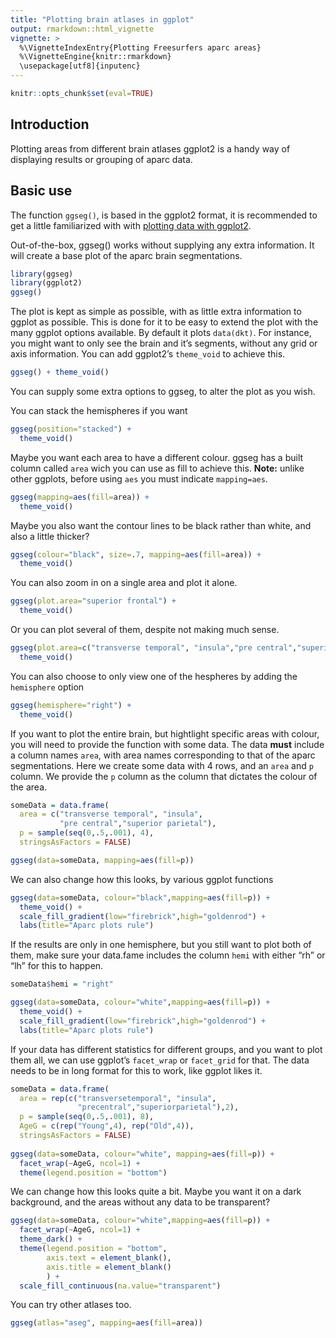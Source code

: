 ```yaml
---
title: "Plotting brain atlases in ggplot"
output: rmarkdown::html_vignette
vignette: >
  %\VignetteIndexEntry{Plotting Freesurfers aparc areas}
  %\VignetteEngine{knitr::rmarkdown}
  \usepackage[utf8]{inputenc}
---
```


```r
knitr::opts_chunk$set(eval=TRUE)
```

## Introduction
Plotting areas from different brain atlases ggplot2 is a handy way of displaying results or grouping of aparc data.

## Basic use
The function `ggseg()`, is based in the ggplot2 format, it is recommended to get a little familiarized with with [plotting data with ggplot2](http://r-statistics.co/Complete-Ggplot2-Tutorial-Part1-With-R-Code.html). 

Out-of-the-box, ggseg() works without supplying any extra information. 
It will create a base plot of the aparc brain segmentations.

```r
library(ggseg)
library(ggplot2)
ggseg()
```

The plot is kept as simple as possible, with as little extra information to ggplot as possible. 
This is done for it to be easy to extend the plot with the many ggplot options available.
By default it plots `data(dkt)`.
For instance, you might want to only see the brain and it's segments, without any grid or axis information.
You can add ggplot2's `theme_void` to achieve this.

```r
ggseg() + theme_void()
```

You can supply some extra options to ggseg, to alter the plot as you wish.

You can stack the hemispheres if you want
```r
ggseg(position="stacked") +
  theme_void()
```

Maybe you want each area to have a different colour. 
ggseg has a built column called `area` wich you can use as fill to achieve this.
**Note:** unlike other ggplots, before using `aes` you must indicate `mapping=aes`.

```r
ggseg(mapping=aes(fill=area)) +
  theme_void()
```

Maybe you also want the contour lines to be black rather than white, and also a little thicker?

```r
ggseg(colour="black", size=.7, mapping=aes(fill=area)) +
  theme_void()
```

You can also zoom in on a single area and plot it alone.

```r
ggseg(plot.area="superior frontal") +
  theme_void()
```

Or you can plot several of them, despite not making much sense.

```r
ggseg(plot.area=c("transverse temporal", "insula","pre central","superior parietal")) +
  theme_void()
```

You can also choose to only view one of the hespheres by adding the `hemisphere` option
```r
ggseg(hemisphere="right") +
  theme_void()
```

If you want to plot the entire brain, but hightlight specific areas with colour, you will need to provide the function with some data.
The data **must** include a column names `area`, with area names corresponding to that of the aparc segmentations.
Here we create some data with 4 rows, and an `area` and `p` column. We provide the `p` column as the column
that dictates the colour of the area.

```r
someData = data.frame(
  area = c("transverse temporal", "insula",
           "pre central","superior parietal"), 
  p = sample(seq(0,.5,.001), 4),
  stringsAsFactors = FALSE)

ggseg(data=someData, mapping=aes(fill=p))

```

We can also change how this looks, by various ggplot functions
```r
ggseg(data=someData, colour="black",mapping=aes(fill=p)) +
  theme_void() +
  scale_fill_gradient(low="firebrick",high="goldenrod") +
  labs(title="Aparc plots rule")

```

If the results are only in one hemisphere, but you still want to plot both of them, make sure your data.fame includes
the column `hemi` with either "rh" or "lh" for this to happen.
```r
someData$hemi = "right"

ggseg(data=someData, colour="white",mapping=aes(fill=p)) +
  theme_void() +
  scale_fill_gradient(low="firebrick",high="goldenrod") +
  labs(title="Aparc plots rule")

```


If your data has different statistics for different groups, and you want to plot them all, we can use ggplot's `facet_wrap` or `facet_grid` for that.
The data needs to be in long format for this to work, like ggplot likes it.

```r
someData = data.frame(
  area = rep(c("transversetemporal", "insula",
               "precentral","superiorparietal"),2), 
  p = sample(seq(0,.5,.001), 8),
  AgeG = c(rep("Young",4), rep("Old",4)),
  stringsAsFactors = FALSE)
  
ggseg(data=someData, colour="white", mapping=aes(fill=p)) +
  facet_wrap(~AgeG, ncol=1) +
  theme(legend.position = "bottom")

```

We can change how this looks quite a bit. Maybe you want it on a dark background, and the areas without any data to be transparent?

```r
ggseg(data=someData, colour="white",mapping=aes(fill=p)) +
  facet_wrap(~AgeG, ncol=1) +
  theme_dark() +
  theme(legend.position = "bottom",
        axis.text = element_blank(),
        axis.title = element_blank()
        ) +
  scale_fill_continuous(na.value="transparent")

```

You can try other atlases too.
```r
ggseg(atlas="aseg", mapping=aes(fill=area))
```
